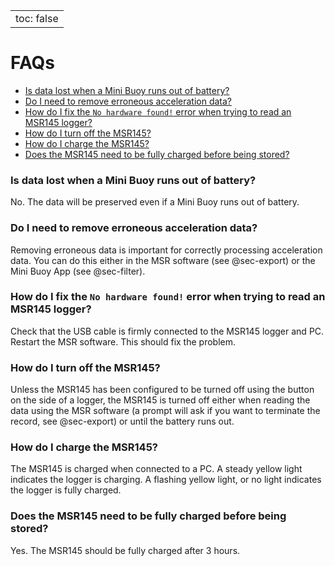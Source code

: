 
---
toc: false
---

# FAQs {.unnumbered}

- [Is data lost when a Mini Buoy runs out of battery?](#is-data-lost-when-a-mini-buoy-runs-out-of-battery)
- [Do I need to remove erroneous acceleration data?](#do-i-need-to-remove-erroneous-acceleration-data)
- [How do I fix the `No hardware found!` error when trying to read an MSR145 logger?](#how-do-i-fix-the-no-hardware-found-error-when-trying-to-read-an-msr145-logger)
- [How do I turn off the MSR145?](#how-do-i-turn-off-the-msr145)
- [How do I charge the MSR145?](#how-do-i-charge-the-msr145)
- [Does the MSR145 need to be fully charged before being stored?](#does-the-msr145-need-to-be-fully-charged-before-being-stored)

### Is data lost when a Mini Buoy runs out of battery?
No. The data will be preserved even if a Mini Buoy runs out of battery.

### Do I need to remove erroneous acceleration data?
Removing erroneous data is important for correctly processing acceleration data. You can do this either in the MSR software (see @sec-export) or the Mini Buoy App (see @sec-filter).

### How do I fix the `No hardware found!` error when trying to read an MSR145 logger?
Check that the USB cable is firmly connected to the MSR145 logger and PC. Restart the MSR software. This should fix the problem.

### How do I turn off the MSR145?
Unless the MSR145 has been configured to be turned off using the button on the side of a logger, the MSR145 is turned off either when reading the data using the MSR software (a prompt will ask if you want to terminate the record, see @sec-export) or until the battery runs out.

### How do I charge the MSR145?
The MSR145 is charged when connected to a PC. A steady yellow light indicates the logger is charging. A flashing yellow light, or no light indicates the logger is fully charged.

### Does the MSR145 need to be fully charged before being stored?
Yes. The MSR145 should be fully charged after 3 hours.
